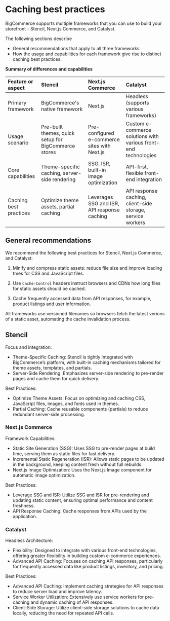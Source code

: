 # Caching best practices

BigCommerce supports multiple frameworks that you can use to build your storefront - Stencil, Next.js Commerce, and Catalyst.

The following sections describe 
-  General recommendations that apply to all three frameworks.
-  How the usage and capabilities for each framework give rise to distinct caching best practices.

**Summary of differences and capabilities**

| Feature or aspect	| Stencil | Next.js Commerce | Catalyst |
| :-- | :-- | :-- | :-- |
| Primary framework	| BigCommerce's native framework | Next.js	| Headless (supports various frameworks) |
| Usage scenario | Pre-built themes, quick setup for BigCommerce stores	| Pre-configured e-commerce sites with Next.js	| Custom e-commerce solutions with various front-end technologies |
| Core capabilities	| Theme-specific caching, server-side rendering	| SSG, ISR, built-in image optimization	| API-first, flexible front-end integration |
| Caching best practices | Optimize theme assets, partial caching | Leverages SSG and ISR, API response caching	| API response caching, client-side storage, service workers |


## General recommendations 

We recommend the following best practices for Stencil, Next.js Commerce, and Catalyst:

1. Minify and compress static assets: reduce file size and improve loading tmes for CSS and JavaScript files.

2. Use `Cache-Control` headers instruct browsers and CDNs how long files for static assets should be cached.

3. Cache frequently accessed data from API responses, for example, product listings and user information. 

All frameworks use versioned filenames so browsers fetch the latest verions of a static asset, automating the cache invalidation process.


## Stencil 

Focus and integration:

- Theme-Specific Caching: Stencil is tightly integrated with BigCommerce’s platform, with built-in caching mechanisms tailored for theme assets, templates, and partials.
- Server-Side Rendering: Emphasizes server-side rendering to pre-render pages and cache them for quick delivery.

Best Practices:

- Optimize Theme Assets: Focus on optimizing and caching CSS, JavaScript files, images, and fonts used in themes.
- Partial Caching: Cache reusable components (partials) to reduce redundant server-side processing.

### Next.js Commerce

Framework Capabilities:

- Static Site Generation (SSG): Uses SSG to pre-render pages at build time, serving them as static files for fast delivery.
- Incremental Static Regeneration (ISR): Allows static pages to be updated in the background, keeping content fresh without full rebuilds.
- Next.js Image Optimization: Uses the Next.js Image component for automatic image optimization.

Best Practices:

- Leverage SSG and ISR: Utilize SSG and ISR for pre-rendering and updating static content, ensuring optimal performance and content freshness.
- API Response Caching: Cache responses from APIs used by the application.

### Catalyst

Headless Architecture:

- Flexibility: Designed to integrate with various front-end technologies, offering greater flexibility in building custom e-commerce experiences.
- Advanced API Caching: Focuses on caching API responses, particularly for frequently accessed data like product listings, inventory, and pricing.

Best Practices:

- Advanced API Caching: Implement caching strategies for API responses to reduce server load and improve latency.
- Service Worker Utilization: Extensively use service workers for pre-caching and dynamic caching of API responses.
- Client-Side Storage: Utilize client-side storage solutions to cache data locally, reducing the need for repeated API calls.